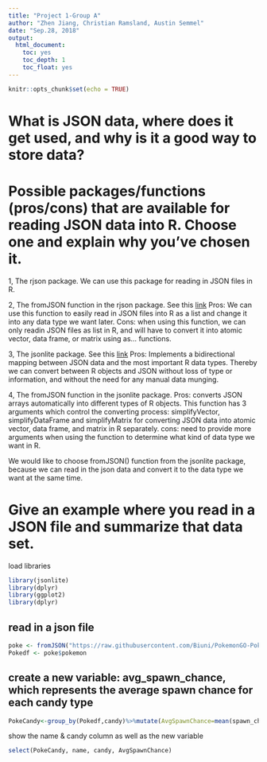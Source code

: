 ```yaml
---
title: "Project 1-Group A"
author: "Zhen Jiang, Christian Ramsland, Austin Semmel"
date: "Sep.28, 2018"
output:
  html_document:
    toc: yes
    toc_depth: 1
    toc_float: yes
---
```


```r
knitr::opts_chunk$set(echo = TRUE)
```

# What is JSON data, where does it get used, and why is it a good way to store data?
## 

# Possible packages/functions (pros/cons) that are available for reading JSON data into R. Choose one and explain why you’ve chosen it. 
1, The rjson package.
   We can use this package for reading in JSON files in R.

2, The fromJSON function in the rjson package.
   See this [link](https://www.tutorialspoint.com/r/r_json_files.htm)
   Pros: We can use this function to easily read in JSON files into R as a list and change it into any data type we want later.
   Cons: when using this function, we can only readin JSON files as list in R, and will have to convert it into atomic vector, data frame, or matrix using as... functions.
   
3, The jsonlite package.
   See this [link](https://cran.r-project.org/web/packages/jsonlite/vignettes/json-aaquickstart.html)
   Pros: Implements a bidirectional mapping between JSON data and the most important R data types. Thereby we can convert between R objects and JSON without loss of type or information, and without the need for any manual data munging.
   
4, The fromJSON function in the jsonlite package.
   Pros: converts JSON arrays automatically into different types of R objects.
   This function has 3 arguments which control the converting process: simplifyVector, simplifyDataFrame and simplifyMatrix for converting JSON data into atomic vector, data frame, and matrix in R separately.
   cons: need to provide more arguments when using the function to determine what kind of data type we want in R.

We would like to choose fromJSON() function from the jsonlite package, because we can read in the json data and convert it to the data type we want at the same time.
 

# Give an example where you read in a JSON file and summarize that data set.
load libraries
```r
library(jsonlite)
library(dplyr)
library(ggplot2)
library(dplyr)
```

## read in a json file
```r
poke <- fromJSON("https://raw.githubusercontent.com/Biuni/PokemonGO-Pokedex/master/pokedex.json",simplifyDataFrame = TRUE)
Pokedf <- poke$pokemon
```

## create a new variable: avg_spawn_chance, which represents the average spawn chance for each candy type
```r
PokeCandy<-group_by(Pokedf,candy)%>%mutate(AvgSpawnChance=mean(spawn_chance))
```
show the name & candy column as well as the new variable
```r
select(PokeCandy, name, candy, AvgSpawnChance)
```
